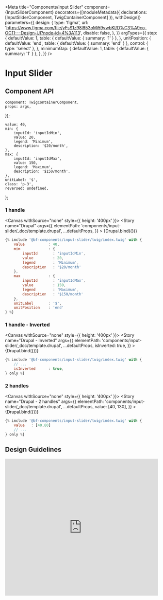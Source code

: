 
<Meta
    title="Components/Input Slider"
    component={InputSliderComponent}
    decorators={[moduleMetadata({ declarations: [InputSliderComponent, TwigContainerComponent] }), withDesign]}
    parameters={{
        design: {
            type: 'figma',
            url: 'https://www.figma.com/file/yFsS1z98l853oMi59vwbKI/D%C3%A9co-OC11---Design-UI?node-id=4%3A113',
            disable: false,
        },
    }}
    argTypes={{
        step: {
            defaultValue: 1,
            table: { defaultValue: { summary: '1' } },
        },
        unitPosition: {
            defaultValue: 'end',
            table: { defaultValue: { summary: 'end' } },
            control: { type: 'select' },
        },
        minimumGap: {
            defaultValue: 1,
            table: { defaultValue: { summary: '1' } },
        },
    }}
/>

# Input Slider

## Component API

<ArgsTable of={InputSliderComponent} />

    component: TwigContainerComponent,
    props: args,
});

    value: 40,
    min: {
        inputId: 'inputIdMin',
        value: 20,
        legend: 'Minimum',
        description: '$20/month',
    },
    max: {
        inputId: 'inputIdMax',
        value: 150,
        legend: 'Maximum',
        description: '$150/month',
    },
    unitLabel: '$',
    class: 'p-3',
    reversed: undefined,
};

### 1 handle

<Canvas withSource="none" style={{ height: '400px' }}>
    <Story
        name="Drupal"
        args={{
            elementPath: 'components/input-slider/_doc/template.drupal',
            ...defaultProps,
        }}
    >
        {Drupal.bind({})}
    </Story>
</Canvas>

```jsx
{% include '@bf-components/input-slider/twig/index.twig' with {
    value           : 40,
    min             : {
        inputId       : 'inputIdMin',
        value         : 20,
        legend        : 'Minimum',
        description   : '$20/month'
    },
    max             : {
        inputId       : 'inputIdMax',
        value         : 150,
        legend        : 'Maximum',
        description   : '$150/month'
    },
    unitLabel       : '$',
    unitPosition    : 'end'
} %}
```

### 1 handle - Inverted

<Canvas withSource="none" style={{ height: '400px' }}>
    <Story
        name="Drupal - Inverted"
        args={{
            elementPath: 'components/input-slider/_doc/template.drupal',
            ...defaultProps,
            isInverted: true,
        }}
    >
        {Drupal.bind({})}
    </Story>
</Canvas>

```jsx
{% include '@bf-components/input-slider/twig/index.twig' with {
    // ...
    isInverted      : true,
} only %}
```

### 2 handles

<Canvas withSource="none" style={{ height: '400px' }}>
    <Story
        name="Drupal - 2 handles"
        args={{
            elementPath: 'components/input-slider/_doc/template.drupal',
            ...defaultProps,
            value: [40, 130],
        }}
    >
        {Drupal.bind({})}
    </Story>
</Canvas>

```jsx
{% include '@bf-components/input-slider/twig/index.twig' with {
    value   : [40,80]
    // ...
} only %}
```

## Design Guidelines

<iframe
    width="100%"
    height="450"
    src="https://www.figma.com/embed?embed_host=share&url=https%3A%2F%2Fwww.figma.com%2Ffile%2FyFsS1z98l853oMi59vwbKI%2FD%25C3%25A9co-OC11---Design-UI%3Fnode-id%3D3410%253A214676"
    frameBorder="0"
    allowFullScreen
></iframe>
